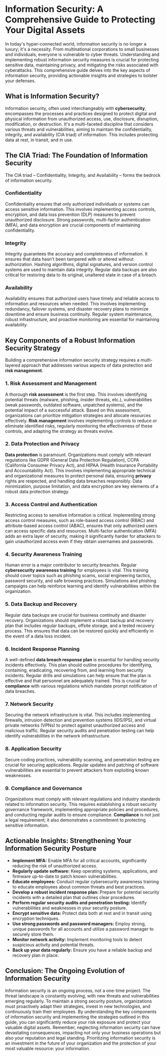 # Information Security: A Comprehensive Guide to Protecting Your Digital Assets

In today's hyper-connected world, information security is no longer a luxury; it's a necessity.  From multinational corporations to small businesses and individuals, everyone is vulnerable to cyber threats.  Understanding and implementing robust information security measures is crucial for protecting sensitive data, maintaining privacy, and mitigating the risks associated with cyberattacks. This comprehensive guide delves into the key aspects of information security, providing actionable insights and strategies to bolster your defenses.


## What is Information Security?

Information security, often used interchangeably with **cybersecurity**, encompasses the processes and practices designed to protect digital and physical information from unauthorized access, use, disclosure, disruption, modification, or destruction. It's a multi-faceted discipline that considers various threats and vulnerabilities, aiming to maintain the confidentiality, integrity, and availability (CIA triad) of information.  This includes protecting data at rest, in transit, and in use.


## The CIA Triad: The Foundation of Information Security

The CIA triad – Confidentiality, Integrity, and Availability – forms the bedrock of information security.

### Confidentiality

Confidentiality ensures that only authorized individuals or systems can access sensitive information. This involves implementing access controls, encryption, and data loss prevention (DLP) measures to prevent unauthorized disclosure.  Strong passwords, multi-factor authentication (MFA), and data encryption are crucial components of maintaining confidentiality.

### Integrity

Integrity guarantees the accuracy and completeness of information. It ensures that data hasn't been tampered with or altered without authorization.  Hashing algorithms, digital signatures, and version control systems are used to maintain data integrity.  Regular data backups are also critical for restoring data to its original, unaltered state in case of a breach.

### Availability

Availability ensures that authorized users have timely and reliable access to information and resources when needed. This involves implementing redundancy, failover systems, and disaster recovery plans to minimize downtime and ensure business continuity.  Regular system maintenance, robust infrastructure, and proactive monitoring are essential for maintaining availability.


## Key Components of a Robust Information Security Strategy

Building a comprehensive information security strategy requires a multi-layered approach that addresses various aspects of data protection and **risk management**.

### 1. Risk Assessment and Management

A thorough **risk assessment** is the first step.  This involves identifying potential threats (malware, phishing, insider threats, etc.), vulnerabilities (weak passwords, outdated software, unpatched systems), and the potential impact of a successful attack.  Based on this assessment, organizations can prioritize mitigation strategies and allocate resources effectively.  **Risk management** involves implementing controls to reduce or eliminate identified risks, regularly monitoring the effectiveness of these controls, and adapting the strategy as threats evolve.

### 2. Data Protection and Privacy

**Data protection** is paramount.  Organizations must comply with relevant regulations like GDPR (General Data Protection Regulation), CCPA (California Consumer Privacy Act), and HIPAA (Health Insurance Portability and Accountability Act).  This involves implementing appropriate technical and organizational measures to protect personal data, ensuring **privacy** rights are respected, and handling data breaches responsibly.  Data minimization, purpose limitation, and data encryption are key elements of a robust data protection strategy.

### 3. Access Control and Authentication

Restricting access to sensitive information is critical.  Implementing strong access control measures, such as role-based access control (RBAC) and attribute-based access control (ABAC), ensures that only authorized users can access specific data and resources.  Multi-factor authentication (MFA) adds an extra layer of security, making it significantly harder for attackers to gain unauthorized access even if they obtain usernames and passwords.

### 4. Security Awareness Training

Human error is a major contributor to security breaches.  Regular **cybersecurity awareness training** for employees is vital.  This training should cover topics such as phishing scams, social engineering tactics, password security, and safe browsing practices.  Simulations and phishing campaigns can help reinforce learning and identify vulnerabilities within the organization.

### 5. Data Backup and Recovery

Regular data backups are crucial for business continuity and disaster recovery.  Organizations should implement a robust backup and recovery plan that includes regular backups, offsite storage, and a tested recovery process.  This ensures that data can be restored quickly and efficiently in the event of a data loss incident.

### 6. Incident Response Planning

A well-defined **data breach response plan** is essential for handling security incidents effectively.  This plan should outline procedures for identifying, containing, eradicating, recovering from, and learning from security incidents.  Regular drills and simulations can help ensure that the plan is effective and that personnel are adequately trained.  This is crucial for **compliance** with various regulations which mandate prompt notification of data breaches.

### 7. Network Security

Securing the network infrastructure is vital. This includes implementing firewalls, intrusion detection and prevention systems (IDS/IPS), and virtual private networks (VPNs) to protect against unauthorized access and malicious traffic.  Regular security audits and penetration testing can help identify vulnerabilities in the network infrastructure.

### 8. Application Security

Secure coding practices, vulnerability scanning, and penetration testing are crucial for securing applications.  Regular updates and patching of software vulnerabilities are essential to prevent attackers from exploiting known weaknesses.

### 9. Compliance and Governance

Organizations must comply with relevant regulations and industry standards related to information security.  This requires establishing a robust security governance framework, implementing appropriate policies and procedures, and conducting regular audits to ensure compliance.  **Compliance** is not just a legal requirement; it also demonstrates a commitment to protecting sensitive information.


##  Actionable Insights:  Strengthening Your Information Security Posture

* **Implement MFA:**  Enable MFA for all critical accounts, significantly reducing the risk of unauthorized access.
* **Regularly update software:**  Keep operating systems, applications, and firmware up-to-date to patch known vulnerabilities.
* **Educate employees:**  Conduct regular cybersecurity awareness training to educate employees about common threats and best practices.
* **Develop a robust incident response plan:**  Prepare for potential security incidents with a detailed plan that outlines clear procedures.
* **Perform regular security audits and penetration testing:**  Identify vulnerabilities and weaknesses in your security posture.
* **Encrypt sensitive data:**  Protect data both at rest and in transit using encryption techniques.
* **Use strong passwords and password managers:**  Employ strong, unique passwords for all accounts and utilize a password manager to securely store them.
* **Monitor network activity:**  Implement monitoring tools to detect suspicious activity and potential threats.
* **Back up your data regularly:**  Ensure you have a reliable backup and recovery plan in place.


## Conclusion:  The Ongoing Evolution of Information Security

Information security is an ongoing process, not a one-time project.  The threat landscape is constantly evolving, with new threats and vulnerabilities emerging regularly.  To maintain a strong security posture, organizations must proactively adapt their strategies, invest in new technologies, and continuously train their employees.  By understanding the key components of information security and implementing the strategies outlined in this guide, you can significantly reduce your risk exposure and protect your valuable digital assets.  Remember, neglecting information security can have devastating consequences, impacting not only your business operations but also your reputation and legal standing.  Prioritizing information security is an investment in the future of your organization and the protection of your most valuable resource: your information.